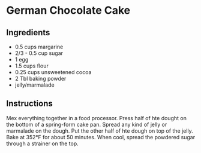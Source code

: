 # German Chocolate Cake

## Ingredients

* 0.5 cups margarine
* 2/3 - 0.5 cup sugar
* 1 egg
* 1.5 cups flour
* 0.25 cups unsweetened cocoa
* 2 Tbl baking powder
* jelly/marmalade

## Instructions

Mex everything together in a food processor. Press half of hte dought on the bottom of a spring-form cake pan. Spread any kind of jelly or marmalade on the dough. Put the other half of hte dough on top of the jelly. Bake at 352&deg;F for about 50 minutes. When cool, spread the powdered sugar through a strainer on the top.